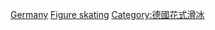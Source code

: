 [[Category:各國主辦的國際花式滑冰賽事|Germany]]
[[Category:德國主辦的國際體育賽事|Figure skating]]
[[Category:德國花式滑冰|Category:德國花式滑冰]]